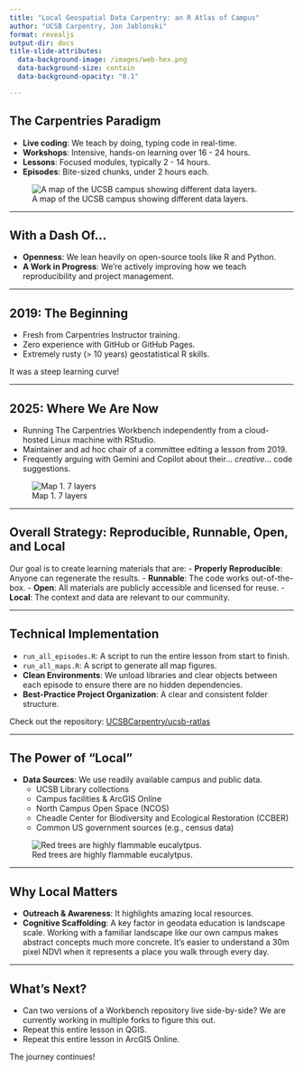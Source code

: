 ```yaml
---
title: "Local Geospatial Data Carpentry: an R Atlas of Campus"
author: "UCSB Carpentry, Jon Jablonski"
format: revealjs
output-dir: docs
title-slide-attributes:
  data-background-image: /images/web-hex.png
  data-background-size: contain
  data-background-opacity: "0.1"

---
```


## The Carpentries Paradigm

-   **Live coding**: We teach by doing, typing code in real-time.
-   **Workshops**: Intensive, hands-on learning over 16 - 24 hours.
-   **Lessons**: Focused modules, typically 2 - 14 hours.
-   **Episodes**: Bite-sized chunks, under 2 hours each.

![A map of the UCSB campus showing different data layers.](https://raw.githubusercontent.com/UCSBCarpentry/ucsb-ratlas/main/fig/01-intro-map-1.png)

---

## With a Dash Of...

-   **Openness**: We lean heavily on open-source tools like R and Python.
-   **A Work in Progress**: We're actively improving how we teach reproducibility and project management.



---

## 2019: The Beginning

-   Fresh from Carpentries Instructor training.
-   Zero experience with GitHub or GitHub Pages.
-   Extremely rusty (> 10 years) geostatistical R skills.

It was a steep learning curve!

---

## 2025: Where We Are Now

-   Running The Carpentries Workbench independently from a cloud-hosted Linux machine with RStudio.
-   Maintainer and ad hoc chair of a committee editing a lesson from 2019.
-   Frequently arguing with Gemini and Copilot about their... *creative*... code suggestions.

![Map 1. 7 layers](images/map_01.png)

---

## Overall Strategy: Reproducible, Runnable, Open, and Local

Our goal is to create learning materials that are:
-   **Properly Reproducible**: Anyone can regenerate the results.
-   **Runnable**: The code works out-of-the-box.
-   **Open**: All materials are publicly accessible and licensed for reuse.
-   **Local**: The context and data are relevant to our community.

---

## Technical Implementation

-   `run_all_episodes.R`: A script to run the entire lesson from start to finish.
-   `run_all_maps.R`: A script to generate all map figures.
-   **Clean Environments**: We unload libraries and clear objects between each episode to ensure there are no hidden dependencies.
-   **Best-Practice Project Organization**: A clear and consistent folder structure.

Check out the repository: [UCSBCarpentry/ucsb-ratlas](https://github.com/UCSBCarpentry/ucsb-ratlas)

---

## The Power of "Local"

-   **Data Sources**: We use readily available campus and public data.
    -   UCSB Library collections
    -   Campus facilities & ArcGIS Online
    -   North Campus Open Space (NCOS)
    -   Cheadle Center for Biodiversity and Ecological Restoration (CCBER)
    -   Common US government sources (e.g., census data)

![Red trees are highly flammable eucalytpus.](images/map_02.png?raw=true)

---

## Why Local Matters

-   **Outreach & Awareness**: It highlights amazing local resources.
-   **Cognitive Scaffolding**: A key factor in geodata education is landscape scale. Working with a familiar landscape like our own campus makes abstract concepts much more concrete. It's easier to understand a 30m pixel NDVI when it represents a place you walk through every day.

---

## What’s Next?

-   Can two versions of a Workbench repository live side-by-side? We are currently working in multiple forks to figure this out.
-   Repeat this entire lesson in QGIS.
-   Repeat this entire lesson in ArcGIS Online.

The journey continues!

